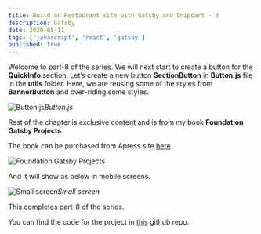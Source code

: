 ```yaml
---
title: Build an Restaurant site with Gatsby and Snipcart - 8
description: Gatsby
date: 2020-05-11
tags: ['javascript', 'react', 'gatsby']
published: true
---
```


Welcome to part-8 of the series. We will next start to create a button for the **QuickInfo** section. Let’s create a new button **SectionButton** in **Button.js** file in the **utils** folder. Here, we are reusing some of the styles from **BannerButton** and over-riding some styles.

![Button.js](https://res.cloudinary.com/dxkxvfo2o/image/upload/v1589982948/8-restro/1_t8tp7b.png)*Button.js*

Rest of the chapter is exclusive content and is from my book **Foundation Gatsby Projects**.

The book can be purchased from Apress site <a href="https://www.apress.com/in/book/9781484265574" target="_blank" rel="noopener noreferrer">here</a>

![Foundation Gatsby Projects](https://res.cloudinary.com/dxkxvfo2o/image/upload/v1609570264/Foundation_Gatsby_zilffx.jpg)

And it will show as below in mobile screens.

![Small screen](https://res.cloudinary.com/dxkxvfo2o/image/upload/v1589982951/8-restro/10_bzsdby.png)*Small screen*

This completes part-8 of the series.

You can find the code for the project in [this](https://github.com/nabendu82/restaurant-gatsby) github repo.
